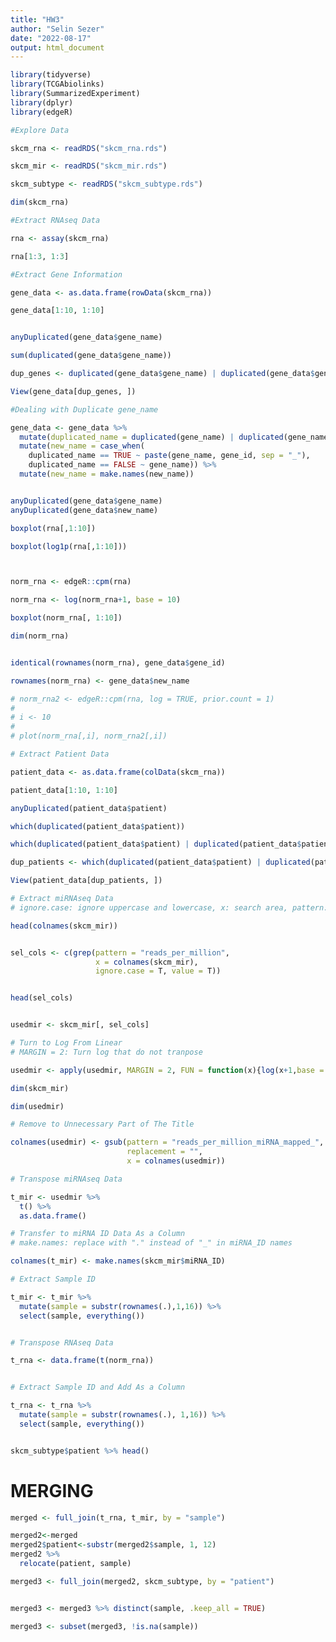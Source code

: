 ---
title: "HW3"
author: "Selin Sezer"
date: "2022-08-17"
output: html_document
---
```{r}

library(tidyverse)
library(TCGAbiolinks)
library(SummarizedExperiment)
library(dplyr)
library(edgeR)

#Explore Data

skcm_rna <- readRDS("skcm_rna.rds")

skcm_mir <- readRDS("skcm_mir.rds")

skcm_subtype <- readRDS("skcm_subtype.rds")

dim(skcm_rna)

```


```{r}

#Extract RNAseq Data

rna <- assay(skcm_rna)

rna[1:3, 1:3]

```


```{r}

#Extract Gene Information

gene_data <- as.data.frame(rowData(skcm_rna))

gene_data[1:10, 1:10]


anyDuplicated(gene_data$gene_name)

sum(duplicated(gene_data$gene_name))

dup_genes <- duplicated(gene_data$gene_name) | duplicated(gene_data$gene_name, fromLast=F)

View(gene_data[dup_genes, ])

```


```{r}

#Dealing with Duplicate gene_name

gene_data <- gene_data %>% 
  mutate(duplicated_name = duplicated(gene_name) | duplicated(gene_name, fromLast=T)) %>% 
  mutate(new_name = case_when(
    duplicated_name == TRUE ~ paste(gene_name, gene_id, sep = "_"),
    duplicated_name == FALSE ~ gene_name)) %>% 
  mutate(new_name = make.names(new_name))


anyDuplicated(gene_data$gene_name)
anyDuplicated(gene_data$new_name)


```



```{r, fig.width=8, fig.height=8}

boxplot(rna[,1:10])

boxplot(log1p(rna[,1:10]))



norm_rna <- edgeR::cpm(rna)

norm_rna <- log(norm_rna+1, base = 10)

boxplot(norm_rna[, 1:10])

dim(norm_rna)


identical(rownames(norm_rna), gene_data$gene_id)

rownames(norm_rna) <- gene_data$new_name

# norm_rna2 <- edgeR::cpm(rna, log = TRUE, prior.count = 1) 
# 
# i <- 10
# 
# plot(norm_rna[,i], norm_rna2[,i])


```


```{r}

# Extract Patient Data

patient_data <- as.data.frame(colData(skcm_rna))

patient_data[1:10, 1:10]

anyDuplicated(patient_data$patient)

which(duplicated(patient_data$patient))

which(duplicated(patient_data$patient) | duplicated(patient_data$patient, fromLast=T))

dup_patients <- which(duplicated(patient_data$patient) | duplicated(patient_data$patient, fromLast=T))

View(patient_data[dup_patients, ])

```


```{r}

# Extract miRNAseq Data
# ignore.case: ignore uppercase and lowercase, x: search area, pattern: searching thing, value: show value

head(colnames(skcm_mir))


sel_cols <- c(grep(pattern = "reads_per_million",
                   x = colnames(skcm_mir), 
                   ignore.case = T, value = T))


head(sel_cols)


usedmir <- skcm_mir[, sel_cols]

# Turn to Log From Linear
# MARGIN = 2: Turn log that do not tranpose

usedmir <- apply(usedmir, MARGIN = 2, FUN = function(x){log(x+1,base = 10)})

dim(skcm_mir)

dim(usedmir)

# Remove to Unnecessary Part of The Title

colnames(usedmir) <- gsub(pattern = "reads_per_million_miRNA_mapped_",
                          replacement = "",
                          x = colnames(usedmir))

# Transpose miRNAseq Data

t_mir <- usedmir %>% 
  t() %>% 
  as.data.frame()

# Transfer to miRNA ID Data As a Column
# make.names: replace with "." instead of "_" in miRNA_ID names 

colnames(t_mir) <- make.names(skcm_mir$miRNA_ID)

# Extract Sample ID

t_mir <- t_mir %>% 
  mutate(sample = substr(rownames(.),1,16)) %>% 
  select(sample, everything())



```



```{r}

# Transpose RNAseq Data

t_rna <- data.frame(t(norm_rna))


# Extract Sample ID and Add As a Column

t_rna <- t_rna %>% 
  mutate(sample = substr(rownames(.), 1,16)) %>% 
  select(sample, everything())


skcm_subtype$patient %>% head()


```


# MERGING 

```{r}

merged <- full_join(t_rna, t_mir, by = "sample")

merged2<-merged
merged2$patient<-substr(merged2$sample, 1, 12)
merged2 %>% 
  relocate(patient, sample)

merged3 <- full_join(merged2, skcm_subtype, by = "patient")


merged3 <- merged3 %>% distinct(sample, .keep_all = TRUE)

merged3 <- subset(merged3, !is.na(sample))


```

